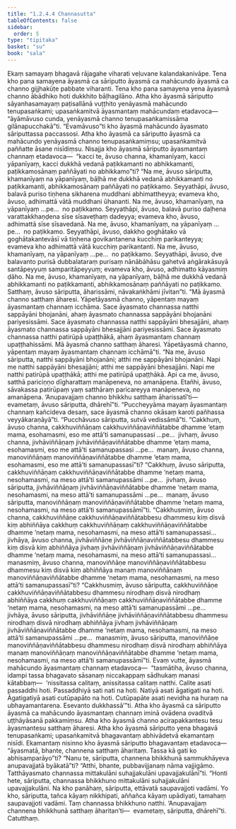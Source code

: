 ```yaml
---
title: "1.2.4.4 Channasutta"
tableOfContents: false
sidebar:
  order: 5
type: "tipitaka"
basket: "su"
book: "sala"
---
```



<DynamicBreadcrumb />

<Division number="87" book="sala" bookNo="13" page="281">

<Paragraph number="384" book="sala">
Ekaṃ samayaṃ bhagavā rājagahe viharati veḷuvane kalandakanivāpe. Tena kho pana samayena āyasmā ca sāriputto āyasmā ca mahācundo āyasmā ca channo gijjhakūṭe pabbate viharanti. Tena kho pana samayena yena āyasmā channo ābādhiko hoti dukkhito bāḷhagilāno. Atha kho āyasmā sāriputto sāyanhasamayaṃ paṭisallānā vuṭṭhito yenāyasmā mahācundo tenupasaṅkami; upasaṅkamitvā āyasmantaṃ mahācundaṃ etadavoca—  “āyāmāvuso cunda, yenāyasmā channo tenupasaṅkamissāma gilānapucchakā”ti. “Evamāvuso”ti kho āyasmā mahācundo āyasmato sāriputtassa paccassosi.
</Paragraph>

<Paragraph number="385" book="sala">
Atha kho āyasmā ca sāriputto āyasmā ca mahācundo yenāyasmā channo tenupasaṅkamiṃsu; upasaṅkamitvā paññatte āsane nisīdiṃsu. Nisajja kho āyasmā sāriputto āyasmantaṃ channaṃ etadavoca—  “kacci te, āvuso channa, khamanīyaṃ, kacci yāpanīyaṃ, kacci dukkhā vedanā paṭikkamanti no abhikkamanti, paṭikkamosānaṃ paññāyati no abhikkamo”ti?
</Paragraph>

<Paragraph number="386" book="sala">
“Na me, āvuso sāriputta, khamanīyaṃ na yāpanīyaṃ, bāḷhā me dukkhā vedanā abhikkamanti no paṭikkamanti, abhikkamosānaṃ paññāyati no paṭikkamo. Seyyathāpi, āvuso, balavā puriso tiṇhena sikharena muddhani abhimattheyya; evameva kho, āvuso, adhimattā vātā muddhani ūhananti. Na me, āvuso, khamanīyaṃ, na yāpanīyaṃ …pe…  no paṭikkamo. Seyyathāpi, āvuso, balavā puriso daḷhena varattakkhaṇḍena sīse sīsaveṭhaṃ dadeyya; evameva kho, āvuso, adhimattā sīse sīsavedanā. Na me, āvuso, khamanīyaṃ, na yāpanīyaṃ …pe…  no paṭikkamo. Seyyathāpi, āvuso, dakkho goghātako vā goghātakantevāsī vā tiṇhena govikantanena kucchiṃ parikanteyya; evameva kho adhimattā vātā kucchiṃ parikantanti. Na me, āvuso, khamanīyaṃ, na yāpanīyaṃ …pe…  no paṭikkamo. Seyyathāpi, āvuso, dve balavanto purisā dubbalataraṃ purisaṃ nānābāhāsu gahetvā aṅgārakāsuyā santāpeyyuṃ samparitāpeyyuṃ; evameva kho, āvuso, adhimatto kāyasmiṃ ḍāho. Na me, āvuso, khamanīyaṃ, na yāpanīyaṃ, bāḷhā me dukkhā vedanā abhikkamanti no paṭikkamanti, abhikkamosānaṃ paññāyati no paṭikkamo. Satthaṃ, āvuso sāriputta, āharissāmi, nāvakaṅkhāmi jīvitan”ti.
</Paragraph>

<Paragraph number="387" book="sala">
“Mā āyasmā channo satthaṃ āharesi. Yāpetāyasmā channo, yāpentaṃ mayaṃ āyasmantaṃ channaṃ icchāma. Sace āyasmato channassa natthi sappāyāni bhojanāni, ahaṃ āyasmato channassa sappāyāni bhojanāni pariyesissāmi. Sace āyasmato channassa natthi sappāyāni bhesajjāni, ahaṃ āyasmato channassa sappāyāni bhesajjāni pariyesissāmi. Sace āyasmato channassa natthi patirūpā upaṭṭhākā, ahaṃ āyasmantaṃ channaṃ upaṭṭhahissāmi. Mā āyasmā channo satthaṃ āharesi. Yāpetāyasmā channo, yāpentaṃ mayaṃ āyasmantaṃ channaṃ icchāmā”ti.
</Paragraph>

<Paragraph number="388" book="sala">
“Na me, āvuso sāriputta, natthi sappāyāni bhojanāni; atthi me sappāyāni bhojanāni. Napi me natthi sappāyāni bhesajjāni; atthi me sappāyāni bhesajjāni. Napi me natthi patirūpā upaṭṭhākā; atthi me patirūpā upaṭṭhākā. Api ca me, āvuso, satthā pariciṇṇo dīgharattaṃ manāpeneva, no amanāpena. Etañhi, āvuso, sāvakassa patirūpaṃ yaṃ satthāraṃ paricareyya manāpeneva, no amanāpena. ‘Anupavajjaṃ channo bhikkhu satthaṃ āharissatī’ti—  evametaṃ, āvuso sāriputta, dhārehī”ti.
</Paragraph>

<Paragraph number="389" book="sala">
“Puccheyyāma mayaṃ āyasmantaṃ channaṃ kañcideva desaṃ, sace āyasmā channo okāsaṃ karoti pañhassa veyyākaraṇāyā”ti. “Pucchāvuso sāriputta, sutvā vedissāmā”ti.
</Paragraph>

<Paragraph number="390" book="sala">
“Cakkhuṃ, āvuso channa, cakkhuviññāṇaṃ cakkhuviññāṇaviññātabbe dhamme ‘etaṃ mama, esohamasmi, eso me attā’ti samanupassasi …pe…  jivhaṃ, āvuso channa, jivhāviññāṇaṃ jivhāviññāṇaviññātabbe dhamme ‘etaṃ mama, esohamasmi, eso me attā’ti samanupassasi …pe…  manaṃ, āvuso channa, manoviññāṇaṃ manoviññāṇaviññātabbe dhamme ‘etaṃ mama, esohamasmi, eso me attā’ti samanupassasī”ti?
</Paragraph>

<Paragraph number="391" book="sala">
“Cakkhuṃ, āvuso sāriputta, cakkhuviññāṇaṃ cakkhuviññāṇaviññātabbe dhamme ‘netaṃ mama, nesohamasmi, na meso attā’ti samanupassāmi …pe…  jivhaṃ, āvuso sāriputta, jivhāviññāṇaṃ jivhāviññāṇaviññātabbe dhamme ‘netaṃ mama, nesohamasmi, na meso attā’ti samanupassāmi …pe…  manaṃ, āvuso sāriputta, manoviññāṇaṃ manoviññāṇaviññātabbe dhamme ‘netaṃ mama, nesohamasmi, na meso attā’ti samanupassāmī”ti.
</Paragraph>

<Paragraph number="392" book="sala">
“Cakkhusmiṃ, āvuso channa, cakkhuviññāṇe cakkhuviññāṇaviññātabbesu dhammesu kiṃ disvā kiṃ abhiññāya cakkhuṃ cakkhuviññāṇaṃ cakkhuviññāṇaviññātabbe dhamme ‘netaṃ mama, nesohamasmi, na meso attā’ti samanupassasi…  jivhāya, āvuso channa, jivhāviññāṇe jivhāviññāṇaviññātabbesu dhammesu kiṃ disvā kiṃ abhiññāya jivhaṃ jivhāviññāṇaṃ jivhāviññāṇaviññātabbe dhamme ‘netaṃ mama, nesohamasmi, na meso attā’ti samanupassasi…  manasmiṃ, āvuso channa, manoviññāṇe manoviññāṇaviññātabbesu dhammesu kiṃ disvā kiṃ abhiññāya manaṃ manoviññāṇaṃ manoviññāṇaviññātabbe dhamme ‘netaṃ mama, nesohamasmi, na meso attā’ti samanupassasī”ti?
</Paragraph>

<Paragraph number="393" book="sala">
“Cakkhusmiṃ, āvuso sāriputta, cakkhuviññāṇe cakkhuviññāṇaviññātabbesu dhammesu nirodhaṃ disvā nirodhaṃ abhiññāya cakkhuṃ cakkhuviññāṇaṃ cakkhuviññāṇaviññātabbe dhamme ‘netaṃ mama, nesohamasmi, na meso attā’ti samanupassāmi …pe…  jivhāya, āvuso sāriputta, jivhāviññāṇe jivhāviññāṇaviññātabbesu dhammesu nirodhaṃ disvā nirodhaṃ abhiññāya jivhaṃ jivhāviññāṇaṃ jivhāviññāṇaviññātabbe dhamme ‘netaṃ mama, nesohamasmi, na meso attā’ti samanupassāmi …pe…  manasmiṃ, āvuso sāriputta, manoviññāṇe manoviññāṇaviññātabbesu dhammesu nirodhaṃ disvā nirodhaṃ abhiññāya manaṃ manoviññāṇaṃ manoviññāṇaviññātabbe dhamme ‘netaṃ mama, nesohamasmi, na meso attā’ti samanupassāmī”ti.
</Paragraph>

<Paragraph number="394" book="sala">
Evaṃ vutte, āyasmā mahācundo āyasmantaṃ channaṃ etadavoca—  “tasmātiha, āvuso channa, idampi tassa bhagavato sāsanaṃ niccakappaṃ sādhukaṃ manasi kātabbaṃ—  ‘nissitassa calitaṃ, anissitassa calitaṃ natthi. Calite asati passaddhi hoti. Passaddhiyā sati nati na hoti. Natiyā asati āgatigati na hoti. Āgatigatiyā asati cutūpapāto na hoti. Cutūpapāte asati nevidha na huraṃ na ubhayamantarena. Esevanto dukkhassā’”ti.
</Paragraph>

<Paragraph number="395" book="sala">
Atha kho āyasmā ca sāriputto āyasmā ca mahācundo āyasmantaṃ channaṃ iminā ovādena ovaditvā uṭṭhāyāsanā pakkamiṃsu. Atha kho āyasmā channo acirapakkantesu tesu āyasmantesu satthaṃ āharesi.
</Paragraph>

<Paragraph number="396" book="sala">
Atha kho āyasmā sāriputto yena bhagavā tenupasaṅkami; upasaṅkamitvā bhagavantaṃ abhivādetvā ekamantaṃ nisīdi. Ekamantaṃ nisinno kho āyasmā sāriputto bhagavantaṃ etadavoca—  “āyasmatā, bhante, channena satthaṃ āharitaṃ. Tassa kā gati ko abhisamparāyo”ti? “Nanu te, sāriputta, channena bhikkhunā sammukhāyeva anupavajjatā byākatā”ti? “Atthi, bhante, pubbavijjanaṃ nāma vajjigāmo. Tatthāyasmato channassa mittakulāni suhajjakulāni upavajjakulānī”ti. “Honti hete, sāriputta, channassa bhikkhuno mittakulāni suhajjakulāni upavajjakulāni. Na kho panāhaṃ, sāriputta, ettāvatā saupavajjoti vadāmi. Yo kho, sāriputta, tañca kāyaṃ nikkhipati, aññañca kāyaṃ upādiyati, tamahaṃ saupavajjoti vadāmi. Taṃ channassa bhikkhuno natthi. ‘Anupavajjaṃ channena bhikkhunā satthaṃ āharitan’ti—  evametaṃ, sāriputta, dhārehī”ti.

</Paragraph>
</Division>

<Paragraph number="397" type="center" book="sala">
Catutthaṃ.
</Paragraph>